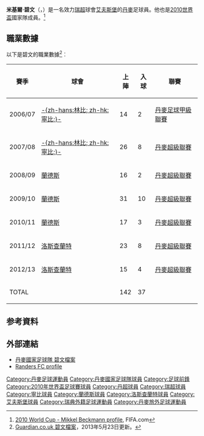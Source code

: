 {{noteTA
|G1=uefa
|T=zh-hans:米凯尔·贝克曼; zh-hk:米基爾·碧文;
|1=zh-hans:贝克曼; zh-hk:碧文;
|2=zh-hans:莫腾·奥尔森;zh-hk:摩頓·奧臣;zh-tw:莫騰·奧爾森;
}}
{{Infobox Football biography 2
| playername          = 碧文<br>''Mikkel Beckmann''
| image               = [[File:Mikkel_Beckmann.JPG|File:Mikkel Beckmann.JPG]]
| dateofbirth         = {{birth date and age|1983|10|24}}
| cityofbirth         = 
| countryofbirth      = {{DEN}}
| height              = {{height|m=1.83}}
| position            = 翼鋒
| currentclub         = {{flagicon|SWE}}[[艾夫斯堡體育會|艾夫斯堡]]
| clubnumber          = 10
| youthyears1         =  |youthclubs1 = Brede IF
| youthyears2         =  |youthclubs2 = Virum-Sorgenfri BK
| youthyears3         =  |youthclubs3 = B 1903
| youthyears4         =  |youthclubs4 = Brønshøj BK
| years1              = 2004–08 |clubs1 = {{flagicon|DEN}}[[林比足球俱乐部|-{zh-hans:林比; zh-hk:寧比;}-]] |caps1 = 101  |goals1 = 20
| years2              = 2008–11 |clubs2 = {{flagicon|DEN}}[[兰德斯足球俱乐部|蘭德斯]] |caps2 = 64 |goals2 = 15<ref>[http://www.randersfc.dk/spillere.php?id=94 Randers FC - Mikkel Beckmann profile] {{webarchive|url=https://web.archive.org/web/20081207025725/http://www.randersfc.dk/spillere.php?id=94 |date=2008-12-07 }}</ref>
| years3              = 2011–13 |clubs3 = {{flagicon|DEN}}[[北西兰足球俱乐部|北西蘭]] |caps3 = 38 |goals3 = 12
| years4              = 2013–   |clubs4 = {{flagicon|SWE}}[[艾夫斯堡體育會|艾夫斯堡]] |caps4 =    |goals4 = 
| nationalyears1      = 2008–     |nationalteam1 = {{fb|DEN}}              |nationalcaps1 = 7 |nationalgoals1 = 0<ref>[http://www.dbu.dk/landshold/landsholdsdatabasen/LBasePlayerInfo.aspx?playerid=6043 DBU - Mikkel Beckmann profile]</ref>
| pcupdate            = 2013年5月23日
| ntupdate            = 2013年5月23日
}}
'''米基爾·碧文'''（'''{{lang-da|Mikkel Beckmann}}'''，{{bd|1983年|10月24日|}}）是一名效力[[瑞典足球超級聯賽|瑞超]]球會[[艾夫斯堡體育會|艾夫斯堡]]的[[丹麥|丹麥]]足球員。他也是[[2010年世界盃足球賽|2010世界盃]]國家隊成員。<ref>[http://www.fifa.com/worldcup/players/player=299434/index.html 2010 World Cup - Mikkel Beckmann profile], FIFA.com </ref>

==職業數據==
以下是碧文的職業數據<ref>[http://guardian.touch-line.com/?Lang=0&CTID=10&CPID=14&pStr=Player&PLID=200653&TEID=6303 Guardian.co.uk 碧文檔案{{en}}]，2013年5月23日更新。</ref>︰
{| class="wikitable"
|-
! 賽季 !! 球會 !! 上陣 !! 入球 !! 聯賽  
|-  
| 2006/07 || {{flagicon|Denmark}} [[林比足球俱乐部|-{zh-hans:林比; zh-hk:寧比;}-]] || {{0}}14 || {{0}}{{0}}2 || [[丹麥足球甲級聯賽|丹麥足球甲級聯賽]]
|-  
| 2007/08 || {{flagicon|Denmark}} [[林比足球俱乐部|-{zh-hans:林比; zh-hk:寧比;}-]] || {{0}}26 || {{0}}{{0}}8 || [[丹麥超級聯賽|丹麥超級聯賽]]
|-  
| 2008/09 || {{flagicon|Denmark}} [[兰德斯足球俱乐部|蘭德斯]] || {{0}}16 || {{0}}{{0}}2 || [[丹麥超級聯賽|丹麥超級聯賽]]
|-  
| 2009/10 || {{flagicon|Denmark}} [[兰德斯足球俱乐部|蘭德斯]] || {{0}}31 || {{0}}10 || [[丹麥超級聯賽|丹麥超級聯賽]]
|-  
| 2010/11 || {{flagicon|Denmark}} [[兰德斯足球俱乐部|蘭德斯]] || {{0}}17 || {{0}}{{0}}3 || [[丹麥超級聯賽|丹麥超級聯賽]]
|-  
| 2011/12 || {{flagicon|Denmark}} [[洛斯查蘭特足球會|洛斯查蘭特]] || {{0}}23 || {{0}}{{0}}8 || [[丹麥超級聯賽|丹麥超級聯賽]]
|-  
| 2012/13 || {{flagicon|Denmark}} [[洛斯查蘭特足球會|洛斯查蘭特]] || {{0}}15 || {{0}}{{0}}4 || [[丹麥超級聯賽|丹麥超級聯賽]]
|-  
! colspan=2 |TOTAL  
! 142  
! 37  
!  
|}

== 参考資料 ==
{{reflist}}

== 外部連結 ==
* [http://www.dbu.dk/landshold/landsholdsdatabasen/LBasePlayerInfo.aspx?playerid=6043 丹麥國家足球隊 碧文檔案]
* [https://web.archive.org/web/20081207025725/http://www.randersfc.dk/spillere.php?id=94 Randers FC profile]

{{Denmark Squad 2010 World Cup}}

{{DEFAULTSORT:Beckmann, Mikkel}}
[[Category:丹麥足球運動員|Category:丹麥足球運動員]]
[[Category:丹麥國家足球隊球員|Category:丹麥國家足球隊球員]]
[[Category:足球前鋒|Category:足球前鋒]]
[[Category:2010年世界盃足球賽球員|Category:2010年世界盃足球賽球員]]
[[Category:丹超球員|Category:丹超球員]]
[[Category:瑞超球員|Category:瑞超球員]]
[[Category:寧比球員|Category:寧比球員]]
[[Category:蘭德斯球員|Category:蘭德斯球員]]
[[Category:洛斯查蘭特球員|Category:洛斯查蘭特球員]]
[[Category:艾夫斯堡球員|Category:艾夫斯堡球員]]
[[Category:瑞典外籍足球運動員|Category:瑞典外籍足球運動員]]
[[Category:丹麥旅外足球運動員|Category:丹麥旅外足球運動員]]
